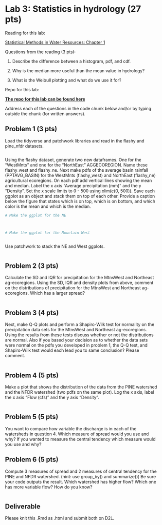 

# Lab 3: Statistics in hydrology (27 pts)

Reading for this lab:

[Statistical Methods in Water Resources: Chapter 1](https://www.epa.gov/sites/default/files/2015-06/documents/twri4a3-new.pdf){target="_blank"}

Questions from the reading (3 pts):

1. Describe the difference between a histogram, pdf, and cdf. 

2. Why is the median more useful than the mean value in hydrology?

3. What is the Weibull plotting and what do we use it for? 

Repo for this lab:

[**The repo for this lab can be found here**](https://github.com/tpcovino/stats_lab){target="_blank"}

Address each of the questions in the code chunk below and/or by typing outside the chunk (for written answers).

## Problem 1 (3 pts)
Load the tidyverse and patchwork libraries and read in the flashy and pine_nfdr datasets.

```r


```

Using the flashy dataset, generate two new dataframes. One for the "WestMnts" and one for the "NorthEast" AGGECOREGION. Name these flashy_west and flashy_ne. Next make pdfs of the average basin rainfall (PPTAVG_BASIN) for the WestMnts (flashy_west) and NorthEast (flashy_ne) agricultural ecoregions. On each pdf add vertical lines showing the mean and median. Label the x axis "Average precipitation (mm)" and the y "Density". Set the x scale limits to 0 - 500 using xlim(c(0, 500)). Save each ggplot as an object and stack them on top of each other. Provide a caption below the figure that states which is on top, which is on bottom, and which color is the mean and which is the median. 

```r
# Make the ggplot for the NE




```

```r
# Make the ggplot for the Mountain West



```

Use patchwork to stack the NE and West ggplots.
```r


```

## Problem 2 (3 pts)
Calculate the SD and IQR for precipitation for the MtnsWest and Northeast ag-ecoregions. Using the SD, IQR and density plots from above, comment on the distributions of precipitation for the MtnsWest and Northeast ag-ecoregions. Which has a larger spread?  

```r


```


## Problem 3 (4 pts)
Next, make Q-Q plots and perform a Shapiro-Wilk test for normality on the precipitation data sets for the MtnsWest and Northeast ag-ecoregions. Using the results from these tests discuss whether or not the distributions are normal. Also if you based your decision as to whether the data sets were normal on the pdfs you developed in problem 1, the Q-Q test, and Shapiro-Wilk test would each lead you to same conclusion? Please comment. 

```r



```

## Problem 4 (5 pts)
Make a plot that shows the distribution of the data from the PINE watershed and the NFDR watershed (two pdfs on the same plot). Log the x axis, label the x axis "Flow (cfs)" and the y axis "Density". 

```r



```

## Problem 5 (5 pts)
You want to compare how variable the discharge is in each of the watersheds in question 4. Which measure of spread would you use and why? If you wanted to measure the central tendency which measure would you use and why?


## Problem 6 (5 pts)
Compute 3 measures of spread and 2 measures of central tendency for the PINE and NFDR watershed. (hint: use group_by() and summarize()) Be sure your code outputs the result. Which watershed has higher flow? Which one has more variable flow? How do you know?
```r




```


## Deliverable

Please knit this .Rmd as .html and submit both on D2L. 

